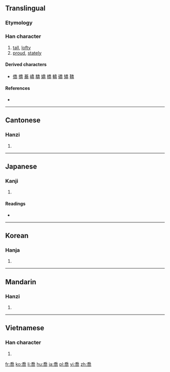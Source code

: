 {{also|乔}}
==Translingual==
{{Hani-forms|[[乔]]|喬}}

===Etymology===
{{Han compound|夭|高}}

===Han character===
{{Han char|rn=30|rad=口|as=09|sn=12|four=2022<sub>7</sub>|canj=竹大口月口 (HKRBR)|ids=⿱⿵[[夭]][[口]][[冋]]}}

# [[tall]], [[lofty]]
# [[proud]], [[stately]]

====Derived characters====
* [[僑]] [[撟]] [[蕎]] [[嶠]] [[驕]] [[嬌]] [[橋]] [[轎]] [[礄]] [[矯]] [[鞽]]

====References====
* {{Han ref|kx=0200.220|dkj=03990|dj=0422.060|hdz=10656.120|uh=55AC|ud=21932|bh=B3EC|bd=46060}}

----

==Cantonese==

===Hanzi===
{{yue-hanzi|jyut=|y=kiu4|sim=乔}}

# {{defn|lang=yue|sort=口09}}

----

==Japanese==

===Kanji===
{{ja-kanji|grade=|rs=口09}}

# {{defn|lang=ja|sort=口09}}

====Readings====
* {{ja-readings|on=[[きょう]] (kyō), [[ぎょう]] (gyō)|kun=[[たかい]] (takai)}}

----

==Korean==

===Hanja===
{{ko-hanja|hangeul=교|rv=gyo|mr=kyo}}

# {{defn|lang=ko|sort=口09}}

----

==Mandarin==

===Hanzi===
{{cmn-hanzi|sim=乔|pin=[[chán]] ([[chan2]]), [[qiáo]] ([[qiao2]]), [[shàn]] ([[shan4]])|wg=ch'an<sup>2</sup>, ch'iao<sup>2</sup>, shan<sup>4</sup>}}

# {{defn|lang=cmn|sort=口09}}

----

==Vietnamese==

===Han character===
{{vi-hantu|[[kiều]]|rs=口09}}

# {{defn|lang=vi|sort=口09}}

[[fr:喬]]
[[ko:喬]]
[[li:喬]]
[[hu:喬]]
[[ja:喬]]
[[pl:喬]]
[[vi:喬]]
[[zh:喬]]